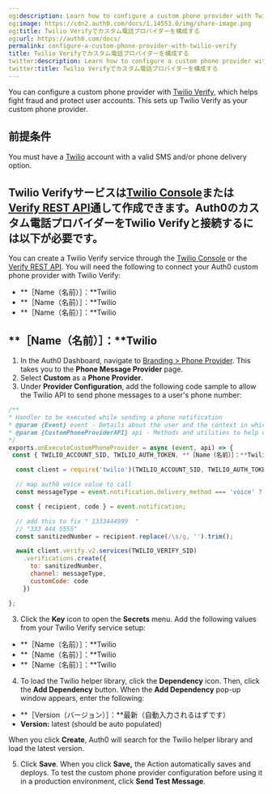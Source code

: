 ```yaml
---
og:description: Learn how to configure a custom phone provider with Twilio Verify
og:image: https://cdn2.auth0.com/docs/1.14553.0/img/share-image.png
og:title: Twilio Verifyでカスタム電話プロバイダーを構成する
og:url: https://auth0.com/docs/
permalink: configure-a-custom-phone-provider-with-twilio-verify
title: Twilio Verifyでカスタム電話プロバイダーを構成する
twitter:description: Learn how to configure a custom phone provider with Twilio Verify
twitter:title: Twilio Verifyでカスタム電話プロバイダーを構成する
---
```


You can configure a custom phone provider with [Twilio Verify](https://www.twilio.com/docs/verify), which helps fight fraud and protect user accounts. This sets up Twilio Verify as your custom phone provider.

## 前提条件

You must have a [Twilio](https://twilio.com/) account with a valid SMS and/or phone delivery option.

## Twilio Verifyサービスは[Twilio Console]()または[Verify REST API]()通して作成できます。Auth0のカスタム電話プロバイダーをTwilio Verifyと接続するには以下が必要です。

You can create a Twilio Verify service through the [Twilio Console](https://www.twilio.com/console/verify/services) or the [Verify REST API](https://www.twilio.com/docs/verify/api/service#create-a-verification-service). You will need the following to connect your Auth0 custom phone provider with Twilio Verify:

* **［Name（名前）］：**Twilio
* **［Name（名前）］：**Twilio
* **［Name（名前）］：**Twilio

## **［Name（名前）］：**Twilio

1. In the Auth0 Dashboard, navigate to [Branding > Phone Provider](https://manage.auth0.com/dashboard/#/phone/templates/phone/provider). This takes you to the **Phone Message Provider** page.
2. Select **Custom** as a **Phone Provider**.
3. Under **Provider Configuration**, add the following code sample to allow the Twilio API to send phone messages to a user's phone number:

```javascript lines expandable
/**
* Handler to be executed while sending a phone notification
* @param {Event} event - Details about the user and the context in which they are logging in.
* @param {CustomPhoneProviderAPI} api - Methods and utilities to help change the behavior of sending a phone notification.
*/
exports.onExecuteCustomPhoneProvider = async (event, api) => {
 const { TWILIO_ACCOUNT_SID, TWILIO_AUTH_TOKEN, **［Name（名前）］：**Twilio } = event.secrets;

  const client = require('twilio')(TWILIO_ACCOUNT_SID, TWILIO_AUTH_TOKEN);

  // map auth0 voice value to call
  const messageType = event.notification.delivery_method === 'voice' ? 'call' : 'sms';

  const { recipient, code } = event.notification;

  // add this to fix " 1333444999  "
  // "333 444 5555"
  const sanitizedNumber = recipient.replace(/\s/g, '').trim();

  await client.verify.v2.services(TWILIO_VERIFY_SID)
    .verifications.create({
      to: sanitizedNumber,
      channel: messageType,
      customCode: code
    })

};
```






3. Click the **Key** icon to open the **Secrets** menu. Add the following values from your Twilio Verify service setup:

* **［Name（名前）］：**Twilio
* **［Name（名前）］：**Twilio
* **［Name（名前）］：**Twilio

4. To load the Twilio helper library, click the **Dependency** icon. Then, click the **Add Dependency** button. When the **Add Dependency** pop-up window appears, enter the following:

* **［Version（バージョン）］：**最新（自動入力されるはずです）
* **Version:** latest (should be auto populated)

When you click **Create**, Auth0 will search for the Twilio helper library and load the latest version.

5. Click **Save**. When you click **Save,** the Action automatically saves and deploys. To test the custom phone provider configuration before using it in a production environment, click **Send Test Message**.